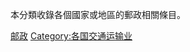 {{Catnav|頁面分類|地理|国家|按國家分類|各國交通}}
{{Catnav|頁面分類|各種主題的頁面分類|按國家分類|各國交通}}

{{Categories by country|nocat}}
本分類收錄各個國家或地區的郵政相關條目。
{{Commons category|Post by country}}

[[Category:邮政|]]
[[Category:各国交通运输业|Category:各国交通运输业]]